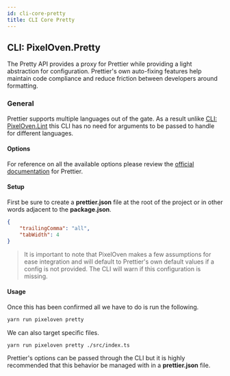 ```yaml
---
id: cli-core-pretty
title: CLI Core Pretty
---
```


## CLI: PixelOven.Pretty
The Pretty API provides a proxy for Prettier while providing a light abstraction for configuration. Prettier's own auto-fixing features help maintain code compliance and reduce friction between developers around formatting.

### General

Prettier supports multiple languages out of the gate. As a result unlike [CLI: PixelOven.Lint](cli-pixelovenlint) this CLI has no need for arguments to be passed to handle for different languages.

#### Options
For reference on all the available options please review the [official documentation](https://prettier.io/) for Prettier. 

#### Setup
First be sure to create a **prettier.json** file at the root of the project or in other words adjacent to the **package.json**.
```json
{
    "trailingComma": "all",
    "tabWidth": 4
}
```
> It is important to note that PixelOven makes a few assumptions for ease integration and will default to Prettier's own default values if a config is not provided. The CLI will warn if this configuration is missing.

#### Usage
Once this has been confirmed all we have to do is run the following.
```bash
yarn run pixeloven pretty
```
We can also target specific files.
```bash
yarn run pixeloven pretty ./src/index.ts
```
Prettier's options can be passed through the CLI but it is highly recommended that this behavior be managed with in a **prettier.json** file.
